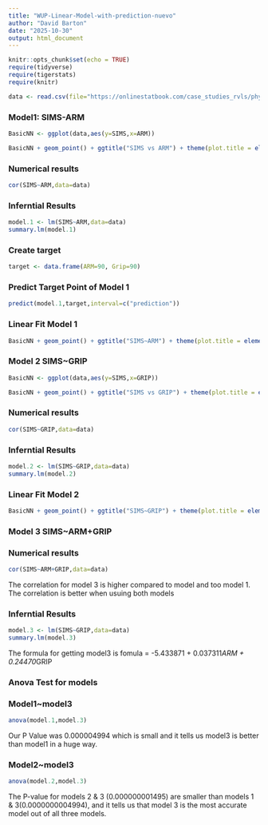 ```yaml
---
title: "WUP-Linear-Model-with-prediction-nuevo"
author: "David Barton"
date: "2025-10-30"
output: html_document
---
```


```r
knitr::opts_chunk$set(echo = TRUE)
require(tidyverse)
require(tigerstats)
require(knitr)

data <- read.csv(file="https://onlinestatbook.com/case_studies_rvls/physical_strength/data.txt",sep="",header=TRUE)  
```

### Model1: SIMS-ARM

```r
BasicNN <- ggplot(data,aes(y=SIMS,x=ARM))
```

```r
BasicNN + geom_point() + ggtitle("SIMS vs ARM") + theme(plot.title = element_text(hjust = 0.5, size = 20))
```

### Numerical results

```r
cor(SIMS~ARM,data=data)
```


### Inferntial Results

```r
model.1 <- lm(SIMS~ARM,data=data)
summary.lm(model.1)
```

### Create target 

```r
target <- data.frame(ARM=90, Grip=90)
```

### Predict Target Point of Model 1

```r
predict(model.1,target,interval=c("prediction"))
```

### Linear Fit Model 1

```r
BasicNN + geom_point() + ggtitle("SIMS~ARM") + theme(plot.title = element_text(hjust = 0.5, size = 20 )) + geom_smooth(method=lm)
```

### Model 2 SIMS~GRIP

```r
BasicNN <- ggplot(data,aes(y=SIMS,x=GRIP))
```

```r
BasicNN + geom_point() + ggtitle("SIMS vs GRIP") + theme(plot.title = element_text(hjust = 0.5, size = 20))
```

### Numerical results

```r
cor(SIMS~GRIP,data=data)
```

### Inferntial Results

```r
model.2 <- lm(SIMS~GRIP,data=data)
summary.lm(model.2)
```

### Linear Fit Model 2

```r
BasicNN + geom_point() + ggtitle("SIMS~GRIP") + theme(plot.title = element_text(hjust = 0.5, size = 20 )) + geom_smooth(method=lm)
```

### Model 3 SIMS~ARM+GRIP

### Numerical results

```r
cor(SIMS~ARM+GRIP,data=data)
```

The correlation for model 3 is higher compared to model and too model 1. The correlation is better when usuing both models

### Inferntial Results

```r
model.3 <- lm(SIMS~GRIP,data=data)
summary.lm(model.3)
```

The formula for getting model3 is fomula = -5.433871 + 0.037311*ARM + 0.24470*GRIP


### Anova Test for models 

### Model1~model3

```r
anova(model.1,model.3)
```

Our P Value was 0.000004994 which is small and it tells us model3 is better than model1 in a huge way.

### Model2~model3

```r
anova(model.2,model.3)
```

The P-value for models 2 & 3 (0.000000001495) are smaller than models 1 & 3(0.0000000004994), and it tells us that model 3 is the most accurate model out of all three models.
